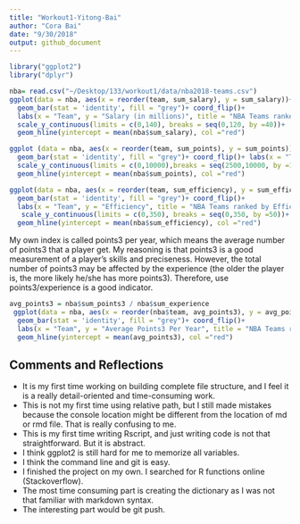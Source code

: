 ```yaml
---
title: "Workout1-Yitong-Bai"
author: "Cora Bai"
date: "9/30/2018"
output: github_document
---
```

```r
library("ggplot2")
library("dplyr")
```

```r
nba= read.csv("~/Desktop/133/workout1/data/nba2018-teams.csv")
ggplot(data = nba, aes(x = reorder(team, sum_salary), y = sum_salary))+ 
  geom_bar(stat = 'identity', fill = "grey")+ coord_flip()+
  labs(x = "Team", y = "Salary (in millions)", title = "NBA Teams ranked by Total Salary")+ 
  scale_y_continuous(limits = c(0,140), breaks = seq(0,120, by =40))+
  geom_hline(yintercept = mean(nba$sum_salary), col ="red")
```




```r

ggplot (data = nba, aes(x = reorder(team, sum_points), y = sum_points)) +
  geom_bar(stat = 'identity', fill = "grey")+ coord_flip()+ labs(x = "Team", y = "Points", title = "NBA Teams ranked by Total Points") + 
  scale_y_continuous(limits = c(0,10000),breaks = seq(2500,10000, by =1500)) +
  geom_hline(yintercept = mean(nba$sum_points), col ="red")

```

```r
ggplot(data = nba, aes(x = reorder(team, sum_efficiency), y = sum_efficiency))+ 
  geom_bar(stat = 'identity', fill = "grey")+ coord_flip()+
  labs(x = "Team", y = "Efficiency", title = "NBA Teams ranked by Efficiency")+ 
   scale_y_continuous(limits = c(0,350), breaks = seq(0,350, by =50))+
  geom_hline(yintercept = mean(nba$sum_efficiency), col ="red")
```

My own index is called points3 per year, which means the average number of points3 that a player get. My reasoning is that points3 is a good measurement of a player's skills and preciseness. However, the total number of points3 may be affected by the experience (the older the player is, the more likely he/she has more points3). Therefore, use points3/experience is a good indicator. 
```r
avg_points3 = nba$sum_points3 / nba$sum_experience
 ggplot(data = nba, aes(x = reorder(nba$team, avg_points3), y = avg_points3))+ 
  geom_bar(stat = 'identity', fill = "grey")+ coord_flip()+
  labs(x = "Team", y = "Average Points3 Per Year", title = "NBA Teams ranked by Points3 Per Year")+ 
  geom_hline(yintercept = mean(avg_points3), col ="red")
```

## Comments and Reflections 
+ It is my first time working on building complete file structure, and I feel it is a really detail-oriented and time-consuming work.
+ This is not my first time using relative path, but I still made mistakes because the console location might be different from the location of md or rmd file. That is really confusing to me.
+ This is my first time writing Rscript, and just writing code is not that straightforward. But it is abstract.
+ I think ggplot2 is still hard for me to memorize all variables.
+ I think the command line and git is easy.
+ I finished the project on my own. I searched for R functions online (Stackoverflow).
+ The most time consuming part is creating the dictionary as I was not that familiar with markdown syntax.
+ The interesting part would be git push.